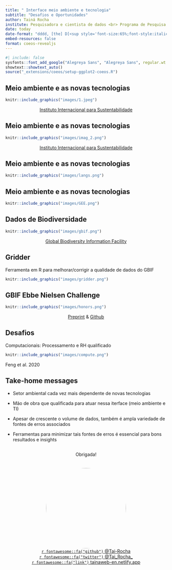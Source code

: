 ```yaml
---
title: " Interface meio ambiente e tecnologia"
subtitle: "Desafios e Oportunidades"
author: Tainá Rocha
institute: Pesquisadora e cientista de dados <br> Programa de Pesquisa em Biodiversidade - MCTI
date: today
date-format: "dddd, [the] D[<sup style='font-size:65%;font-style:italic;'>th</sup>] [of] MMMM, YYYY"
embed-resources: false
format: coeos-revealjs
---
```


```r
#| include: false
sysfonts::font_add_google("Alegreya Sans", "Alegreya Sans", regular.wt = 300)
showtext::showtext_auto()
source("_extensions/coeos/setup-ggplot2-coeos.R")
```

## Meio ambiente e as novas tecnologias

```r
knitr::include_graphics("images/1.jpeg")
```
<center>[Instituto Internacional para Sustentabilidade](https://www.iis-rio.org/)</center>

## Meio ambiente e as novas tecnologias

```r
knitr::include_graphics("images/imag_2.png")
```
<center>[Instituto Internacional para Sustentabilidade](https://www.iis-rio.org/)</center>


## Meio ambiente e as novas tecnologias

```r
knitr::include_graphics("images/langs.png")
```

## Meio ambiente e as novas tecnologias

```r
knitr::include_graphics("images/GEE.png")
```


## Dados de  Biodiversidade 

```r
knitr::include_graphics("images/gbif.png")
```

<center>[Global Biodiversity Information Facility](https://www.gbif.org/)</center>

## Gridder

Ferramenta em R para melhorar/corrigir a qualidade de dados do GBIF

```r
knitr::include_graphics("images/gridder.png")
```

## GBIF Ebbe Nielsen Challenge

```r
knitr::include_graphics("images/honors.png")
```
<center>[Preprint](https://ecoevorxiv.org/repository/view/3752/) & 
[Github](https://github.com/BiogeographyLab/gridder.github.io)</center>  

## Desafios

Computacionais: Processamento e RH qualificado

```r
knitr::include_graphics("images/compute.png")
```

Feng et al. 2020


## Take-home messages

- Setor ambiental cada vez mais dependente de novas tecnologias  

- Mão de obra que qualificada para atuar nessa iterface (meio ambiente e TI) 

- Apesar de crescente o volume de dados, também é ampla variedade de fontes de erros associados

- Ferramentas para minimizar tais fontes de erros é essencial para bons resultados e insights

## 

<center> Obrigada! </center>
<br/>
<br/>
<center><img style="border-radius: 50%;" src="https://avatars.githubusercontent.com/u/11633554?v=4" width="250px"/></center>
<center>[`r fontawesome::fa("github")` @Tai-Rocha](https://github.com/Tai-Rocha)</center>    
<center>[`r fontawesome::fa("twitter")` @Tai_Rocha_](https://twitter.com/Tai_Rocha_)</center>   
<center>[`r fontawesome::fa("link")` tainaweb-en.netlify.app](https://tainaweb-en.netlify.app/)</center>

